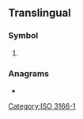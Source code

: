 {{also|mz|.mz}}
==Translingual==

===Symbol===
{{mul-symbol}}

# {{ISO 3166|1|2|Mozambique}}

===Anagrams===

* {{l|mul|ZM}}

[[Category:ISO 3166-1]]